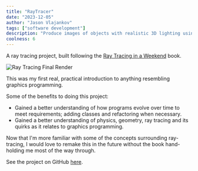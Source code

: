 ```yaml
---
title: "RayTracer"
date: "2023-12-05"
author: "Jason Vlajankov"
tags: ["software development"]
description: "Produce images of objects with realistic 3D lighting using ray tracing."
coolness: 6
---
```


A ray tracing project, built following the [Ray Tracing in a Weekend](https://raytracing.github.io/books/RayTracingInOneWeekend.html) book.

![Ray Tracing Final Render](https://raytracing.github.io/images/img-1.23-book1-final.jpg)

This was my first real, practical introduction to anything resembling graphics programming.

Some of the benefits to doing this project:

-   Gained a better understanding of how programs evolve over time to meet requirements; adding classes and refactoring when necessary.
-   Gained a better understanding of physics, geometry, ray tracing and its quirks as it relates to graphics programming.

Now that I'm more familiar with some of the concepts surrounding ray-tracing, I would love to remake this in the future without the book hand-holding me most of the way through.

See the project on GitHub [here](https://github.com/jvlaj/raytracer).
